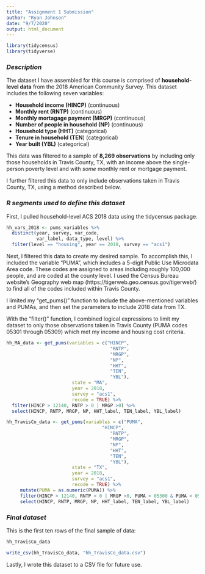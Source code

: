 ```yaml
---
title: "Assignment 1 Submission"
author: "Ryan Johnson"
date: "9/7/2020"
output: html_document
---
```

```r
library(tidycensus)
library(tidyverse)
```

### *Description*


The dataset I have assembled for this course is comprised of **household-level data** from the 2018 American Community Survey. This dataset includes the following seven variables:

* **Household income (HINCP)** (continuous)
* **Monthly rent (RNTP)** (continuous)
* **Monthly mortagage payment (MRGP)** (continuous)
* **Number of people in household (NP)** (continuous)
* **Household type (HHT)** (categorical)
* **Tenure in household (TEN**) (categorical)
* **Year built (YBL)** (categorical)

This data was filtered to a sample of **8,269 observations** by including only those households in Travis County, TX, with an income above the single-person poverty level and with *some* monthly rent or mortgage payment.

I further filtered this data to only include observations taken in Travis County, TX, using a method described below.

### *R segments used to define this dataset*


First, I pulled household-level ACS 2018 data using the tidycensus package.


```r
hh_vars_2018 <- pums_variables %>%
  distinct(year, survey, var_code, 
           var_label, data_type, level) %>%
  filter(level == "housing", year == 2018, survey == "acs1")
```



Next, I filtered this data to create my desired sample. To accomplish this, I included the variable "PUMA", which includes a 5-digit Public Use Microdata Area code. These codes are assigned to areas including roughly 100,000 people, and are coded at the county level. I used the Census Bureau website's Geography web map (https://tigerweb.geo.census.gov/tigerweb/) to find all of the codes included within Travis County. 

I limited my "get_pums()" function to include the above-mentioned variables and PUMAs, and then set the parameters to include 2018 data from TX. 

With the "filter()" function, I combined logical expressions to limit my dataset to only those observations taken in Travis County (PUMA codes 05301 through 05309) which met my income and housing cost criteria. 

```r
hh_MA_data <- get_pums(variables = c("HINCP", 
                                      "RNTP", 
                                      "MRGP", 
                                      "NP", 
                                      "HHT",
                                      "TEN",
                                      "YBL"),
                        state = "MA",
                        year = 2018, 
                        survey = "acs1",
                        recode = TRUE) %>%
  filter(HINCP > 12140, RNTP > 0 | MRGP >0) %>%
  select(HINCP, RNTP, MRGP, NP, HHT_label, TEN_label, YBL_label)
```

```r
hh_TravisCo_data <- get_pums(variables = c("PUMA", 
                                   "HINCP", 
                                      "RNTP", 
                                      "MRGP", 
                                      "NP", 
                                      "HHT",
                                      "TEN",
                                      "YBL"),
                        state = "TX",
                        year = 2018, 
                        survey = "acs1",
                        recode = TRUE) %>%
     mutate(PUMA = as.numeric(PUMA)) %>%
     filter(HINCP > 12140, RNTP > 0 | MRGP >0, PUMA > 05300 & PUMA < 05310) %>%
     select(HINCP, RNTP, MRGP, NP, HHT_label, TEN_label, YBL_label)
```



### *Final dataset*

This is the first ten rows of the final sample of data:


```r
hh_TravisCo_data
```

```r
write_csv(hh_TravisCo_data, "hh_TravisCo_data.csv")
```

Lastly, I wrote this dataset to a CSV file for future use. 

